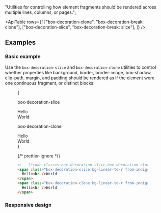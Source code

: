 
  "Utilities for controlling how element fragments should be rendered across multiple lines, columns, or pages.";

<ApiTable
  rows={[
    ["box-decoration-clone", "box-decoration-break: clone"],
    ["box-decoration-slice", "box-decoration-break: slice"],
  ]}
/>

## Examples

### Basic example

Use the `box-decoration-slice` and `box-decoration-clone` utilities to control whether properties like background, border, border-image, box-shadow, clip-path, margin, and padding should be rendered as if the element were one continuous fragment, or distinct blocks:

<Figure>

<Example>
  {
    <div className="grid grid-cols-1 gap-10 px-10 font-mono font-bold sm:grid-cols-2">
      <div className="flex flex-col">
        <p className="mb-3 font-mono text-sm font-medium text-gray-500 dark:text-gray-400">box-decoration-slice</p>
        <div className="font-sans text-5xl leading-none font-extrabold tracking-tight">
          <span className="bg-linear-to-r from-indigo-600 to-pink-500 box-decoration-slice px-2 leading-[3.5rem] text-white">
            Hello
            <br />
            World
          </span>
        </div>
      </div>
      <div className="flex flex-col">
        <p className="mb-3 font-mono text-sm font-medium text-gray-500 dark:text-gray-400">box-decoration-clone</p>
        <div className="font-sans text-5xl leading-none font-extrabold tracking-tight">
          <span className="bg-linear-to-r from-indigo-600 to-pink-500 box-decoration-clone px-2 leading-[3.5rem] text-white">
            Hello
            <br />
            World
          </span>
        </div>
      </div>
    </div>
  }
</Example>

{/* prettier-ignore */}
```html
<!-- [!code classes:box-decoration-slice,box-decoration-clone] -->
<span class="box-decoration-slice bg-linear-to-r from-indigo-600 to-pink-500 px-2 text-white ...">
  Hello<br />World
</span>
<span class="box-decoration-clone bg-linear-to-r from-indigo-600 to-pink-500 px-2 text-white ...">
  Hello<br />World
</span>
```

</Figure>

### Responsive design

<ResponsiveDesign
  property="box-decoration-break"
  defaultClass="box-decoration-clone"
  featuredClass="box-decoration-slice"
/>
